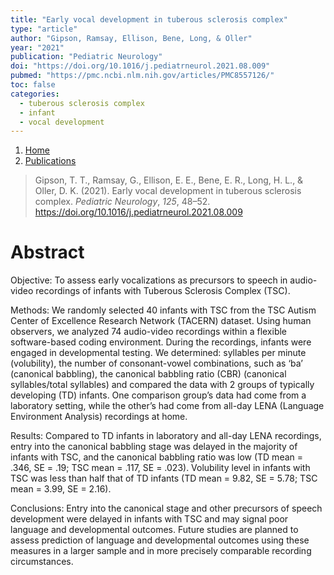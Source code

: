 ```yaml
---
title: "Early vocal development in tuberous sclerosis complex"
type: "article"
author: "Gipson, Ramsay, Ellison, Bene, Long, & Oller"
year: "2021"
publication: "Pediatric Neurology"
doi: "https://doi.org/10.1016/j.pediatrneurol.2021.08.009"
pubmed: "https://pmc.ncbi.nlm.nih.gov/articles/PMC8557126/"
toc: false
categories:
  - tuberous sclerosis complex
  - infant 
  - vocal development
---
```


```{=html}
<nav aria-label="breadcrumb">
  <ol class="breadcrumb">
    <li class="breadcrumb-item"><a href="../../index.html">Home</a></li>
    <li class="breadcrumb-item"><a href="../../publications.html">Publications</a></li>
  </ol>
</nav>
```


> Gipson, T. T., Ramsay, G., Ellison, E. E., Bene, E. R., Long, H. L., & Oller, D. K. (2021). Early vocal development in tuberous sclerosis complex. *Pediatric Neurology*, *125*, 48--52. <https://doi.org/10.1016/j.pediatrneurol.2021.08.009>

# Abstract

Objective: To assess early vocalizations as precursors to speech in audio-video recordings of infants with Tuberous Sclerosis Complex (TSC).

Methods: We randomly selected 40 infants with TSC from the TSC Autism Center of Excellence Research Network (TACERN) dataset. Using human observers, we analyzed 74 audio-video recordings within a flexible software-based coding environment. During the recordings, infants were engaged in developmental testing. We determined: syllables per minute (volubility), the number of consonant-vowel combinations, such as 'ba' (canonical babbling), the canonical babbling ratio (CBR) (canonical syllables/total syllables) and compared the data with 2 groups of typically developing (TD) infants. One comparison group's data had come from a laboratory setting, while the other's had come from all-day LENA (Language Environment Analysis) recordings at home.

Results: Compared to TD infants in laboratory and all-day LENA recordings, entry into the canonical babbling stage was delayed in the majority of infants with TSC, and the canonical babbling ratio was low (TD mean = .346, SE = .19; TSC mean = .117, SE = .023). Volubility level in infants with TSC was less than half that of TD infants (TD mean = 9.82, SE = 5.78; TSC mean = 3.99, SE = 2.16).

Conclusions: Entry into the canonical stage and other precursors of speech development were delayed in infants with TSC and may signal poor language and developmental outcomes. Future studies are planned to assess prediction of language and developmental outcomes using these measures in a larger sample and in more precisely comparable recording circumstances.
